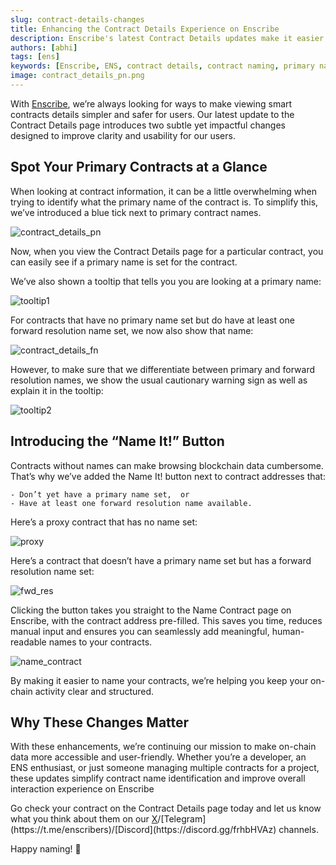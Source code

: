 ```yaml
---
slug: contract-details-changes
title: Enhancing the Contract Details Experience on Enscribe
description: Enscribe's latest Contract Details updates make it easier to identify primary and forward names, with tooltips and a new "Name It!" button for faster interaction.
authors: [abhi]
tags: [ens]
keywords: [Enscribe, ENS, contract details, contract naming, primary name, forward resolution, smart contract explorer, UI improvements]
image: contract_details_pn.png
---
```


With [Enscribe](https://www.enscribe.xyz), we’re always looking for ways to make viewing smart contracts details simpler and safer for users. Our latest update to the Contract Details page introduces two subtle yet impactful changes designed to improve clarity and usability for our users.

## Spot Your Primary Contracts at a Glance

When looking at contract information, it can be a little overwhelming when trying to identify what the primary name of the contract is. To simplify this, we’ve introduced a blue tick next to primary contract names.

![contract_details_pn](contract_details_pn.png)

Now, when you view the Contract Details page for a particular contract, you can easily see if a primary name is set for the contract.

We’ve also shown a tooltip that tells you you are looking at a primary name:

![tooltip1](tooltip1.png)

For contracts that have no primary name set but do have at least one forward resolution name set, we now also show that name:

![contract_details_fn](contract_details_fn.png)

However, to make sure that we differentiate between primary and forward resolution names, we show the usual cautionary warning sign as well as explain it in the tooltip:

![tooltip2](tooltip2.png)

## Introducing the “Name It!” Button

Contracts without names can make browsing blockchain data cumbersome. That’s why we’ve added the Name It! button next to contract addresses that:

    - Don’t yet have a primary name set,  or
    - Have at least one forward resolution name available.

Here’s a proxy contract that has no name set:

![proxy](proxy.png)

Here’s a contract that doesn’t have a primary name set but has a forward resolution name set:

![fwd_res](fwd_res.png)

Clicking the button takes you straight to the Name Contract page on Enscribe, with the contract address pre-filled. This saves you time, reduces manual input and ensures you can seamlessly add meaningful, human-readable names to your contracts.

![name_contract](name_contract.png)

By making it easier to name your contracts, we’re helping you keep your on-chain activity clear and structured.

## Why These Changes Matter

With these enhancements, we’re continuing our mission to make on-chain data more accessible and user-friendly. Whether you’re a developer, an ENS enthusiast, or just someone managing multiple contracts for a project, these updates simplify contract name identification and improve overall interaction experience on Enscribe

Go check your contract on the Contract Details page today and let us know what you think about them on our [X](https://x.com/enscribe_)/[Telegram](https://t.me/enscribers)/[Discord](https://discord.gg/frhbHVAz) channels.

Happy naming! 🚀
